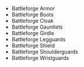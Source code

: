- <WowHeadItem id="6592">Battleforge Armor</WowHeadItem>
- <WowHeadItem id="6590">Battleforge Boots</WowHeadItem>
- <WowHeadItem id="6593">Battleforge Cloak</WowHeadItem>
- <WowHeadItem id="6595">Battleforge Gauntlets</WowHeadItem>
- <WowHeadItem id="6594">Battleforge Girdle</WowHeadItem>
- <WowHeadItem id="6596">Battleforge Legguards</WowHeadItem>
- <WowHeadItem id="6599">Battleforge Shield</WowHeadItem>
- <WowHeadItem id="6597">Battleforge Shoulderguards</WowHeadItem>
- <WowHeadItem id="6591">Battleforge Wristguards</WowHeadItem>




